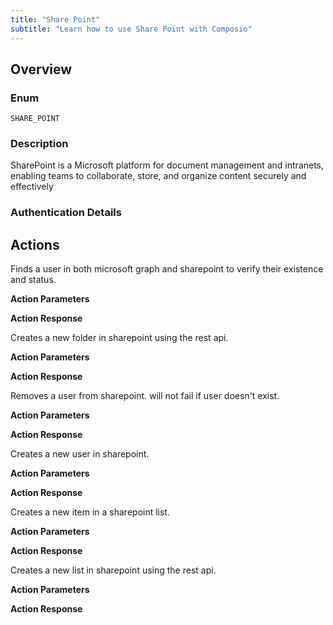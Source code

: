 ```yaml
---
title: "Share Point"
subtitle: "Learn how to use Share Point with Composio"
---
```



## Overview

### Enum
`SHARE_POINT`

### Description
SharePoint is a Microsoft platform for document management and intranets, enabling teams to collaborate, store, and organize content securely and effectively

### Authentication Details

<Accordion title="OAUTH2">
<ParamField path="client_id" type="string" required={true}>
</ParamField>

<ParamField path="client_secret" type="string" required={true}>
</ParamField>

<ParamField path="oauth_redirect_uri" type="string" default="https://backend.composio.dev/api/v1/auth-apps/add">
</ParamField>

<ParamField path="scopes" type="string" default="https://{{site_name}}.sharepoint.com/.default,offline_access">
</ParamField>

<ParamField path="site_name" type="string" required={true}>
</ParamField>

</Accordion>


## Actions

<AccordionGroup>
<Accordion title="SHARE_POINT_SHAREPOINT_FIND_USER">
Finds a user in both microsoft graph and sharepoint to verify their existence and status.

**Action Parameters**

<ParamField path="email" type="string" required={true}>
</ParamField>


**Action Response**

<ParamField path="data" type="object">
</ParamField>

<ParamField path="successful" type="boolean">
</ParamField>

<ParamField path="error" type="">
</ParamField>

</Accordion>

<Accordion title="SHARE_POINT_SHAREPOINT_CREATE_FOLDER">
Creates a new folder in sharepoint using the rest api.

**Action Parameters**

<ParamField path="folder_name" type="string" required={true}>
</ParamField>

<ParamField path="document_library" type="string" default="Shared Documents">
</ParamField>

<ParamField path="relative_path" type="string">
</ParamField>


**Action Response**

<ParamField path="data" type="object">
</ParamField>

<ParamField path="successful" type="boolean">
</ParamField>

<ParamField path="error" type="">
</ParamField>

</Accordion>

<Accordion title="SHARE_POINT_SHAREPOINT_REMOVE_USER">
Removes a user from sharepoint. will not fail if user doesn't exist.

**Action Parameters**

<ParamField path="email" type="string" required={true}>
</ParamField>


**Action Response**

<ParamField path="data" type="object">
</ParamField>

<ParamField path="successful" type="boolean">
</ParamField>

<ParamField path="error" type="">
</ParamField>

</Accordion>

<Accordion title="SHARE_POINT_SHAREPOINT_CREATE_USER">
Creates a new user in sharepoint.

**Action Parameters**

<ParamField path="email" type="string" required={true}>
</ParamField>

<ParamField path="login_name" type="string" required={true}>
</ParamField>

<ParamField path="title" type="string" required={true}>
</ParamField>


**Action Response**

<ParamField path="data" type="object">
</ParamField>

<ParamField path="successful" type="boolean">
</ParamField>

<ParamField path="error" type="">
</ParamField>

</Accordion>

<Accordion title="SHARE_POINT_SHAREPOINT_CREATE_LIST_ITEM">
Creates a new item in a sharepoint list.

**Action Parameters**

<ParamField path="list_name" type="string" required={true}>
</ParamField>

<ParamField path="item_properties" type="object" required={true}>
</ParamField>


**Action Response**

<ParamField path="data" type="object">
</ParamField>

<ParamField path="successful" type="boolean">
</ParamField>

<ParamField path="error" type="">
</ParamField>

</Accordion>

<Accordion title="SHARE_POINT_SHAREPOINT_CREATE_LIST">
Creates a new list in sharepoint using the rest api.

**Action Parameters**

<ParamField path="name" type="string" required={true}>
</ParamField>

<ParamField path="template" type="string" required={true}>
</ParamField>

<ParamField path="description" type="string">
</ParamField>


**Action Response**

<ParamField path="data" type="object">
</ParamField>

<ParamField path="successful" type="boolean">
</ParamField>

<ParamField path="error" type="">
</ParamField>

</Accordion>

</AccordionGroup>

